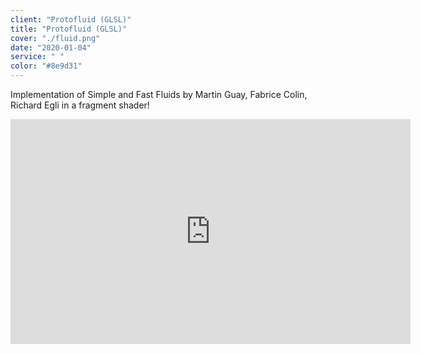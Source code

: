 ```yaml
---
client: "Protofluid (GLSL)"
title: "Protofluid (GLSL)"
cover: "./fluid.png"
date: "2020-01-04"
service: " "
color: "#8e9d31"
---
```

Implementation of Simple and Fast Fluids by Martin Guay, Fabrice Colin, Richard Egli in a fragment shader!
<iframe width="640" height="360" frameborder="0" src="https://www.shadertoy.com/embed/WstGzf?gui=false&t=10&paused=false&muted=false" allowfullscreen></iframe>
